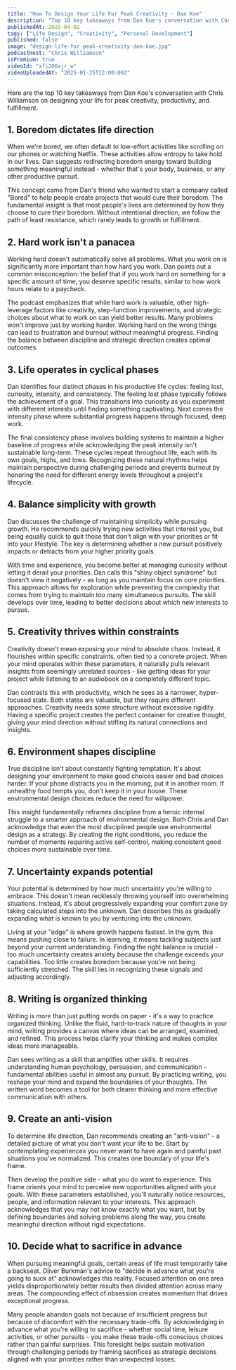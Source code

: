 ```yaml
---
title: "How To Design Your Life For Peak Creativity - Dan Koe"
description: "Top 10 key takeaways from Dan Koe's conversation with Chris Williamson on designing your life for peak creativity, productivity, and fulfillment."
publishedAt: 2025-04-02
tags: ["Life Design", "Creativity", "Personal Development"]
published: false
image: "design-life-for-peak-creativity-dan-koe.jpg"
podcastHost: "Chris Williamson"
isPremium: true
videoId: "xfi2O6xjr_w"
videoUploadedAt: "2025-01-25T12:00:00Z"
---
```



<PodcastSummaryPageLayout frontmatter={frontmatter}>

Here are the top 10 key takeaways from Dan Koe's conversation with Chris Williamson on designing your life for peak creativity, productivity, and fulfillment.

## 1. Boredom dictates life direction

When we're bored, we often default to low-effort activities like scrolling on our phones or watching Netflix. These activities allow entropy to take hold in our lives. Dan suggests redirecting boredom energy toward building something meaningful instead - whether that's your body, business, or any other productive pursuit.

This concept came from Dan's friend who wanted to start a company called "Bored" to help people create projects that would cure their boredom. The fundamental insight is that most people's lives are determined by how they choose to cure their boredom. Without intentional direction, we follow the path of least resistance, which rarely leads to growth or fulfillment.

## 2. Hard work isn't a panacea

Working hard doesn't automatically solve all problems. What you work on is significantly more important than how hard you work. Dan points out a common misconception: the belief that if you work hard on something for a specific amount of time, you deserve specific results, similar to how work hours relate to a paycheck.

The podcast emphasizes that while hard work is valuable, other high-leverage factors like creativity, step-function improvements, and strategic choices about what to work on can yield better results. Many problems won't improve just by working harder. Working hard on the wrong things can lead to frustration and burnout without meaningful progress. Finding the balance between discipline and strategic direction creates optimal outcomes.

## 3. Life operates in cyclical phases

Dan identifies four distinct phases in his productive life cycles: feeling lost, curiosity, intensity, and consistency. The feeling lost phase typically follows the achievement of a goal. This transitions into curiosity as you experiment with different interests until finding something captivating. Next comes the intensity phase where substantial progress happens through focused, deep work.

The final consistency phase involves building systems to maintain a higher baseline of progress while acknowledging the peak intensity isn't sustainable long-term. These cycles repeat throughout life, each with its own goals, highs, and lows. Recognizing these natural rhythms helps maintain perspective during challenging periods and prevents burnout by honoring the need for different energy levels throughout a project's lifecycle.

## 4. Balance simplicity with growth

Dan discusses the challenge of maintaining simplicity while pursuing growth. He recommends quickly trying new activities that interest you, but being equally quick to quit those that don't align with your priorities or fit into your lifestyle. The key is determining whether a new pursuit positively impacts or detracts from your higher priority goals.

With time and experience, you become better at managing curiosity without letting it derail your priorities. Dan calls this "shiny object syndrome" but doesn't view it negatively - as long as you maintain focus on core priorities. This approach allows for exploration while preventing the complexity that comes from trying to maintain too many simultaneous pursuits. The skill develops over time, leading to better decisions about which new interests to pursue.

## 5. Creativity thrives within constraints

Creativity doesn't mean exposing your mind to absolute chaos. Instead, it flourishes within specific constraints, often tied to a concrete project. When your mind operates within these parameters, it naturally pulls relevant insights from seemingly unrelated sources - like getting ideas for your project while listening to an audiobook on a completely different topic.

Dan contrasts this with productivity, which he sees as a narrower, hyper-focused state. Both states are valuable, but they require different approaches. Creativity needs some structure without excessive rigidity. Having a specific project creates the perfect container for creative thought, giving your mind direction without stifling its natural connections and insights.

## 6. Environment shapes discipline

True discipline isn't about constantly fighting temptation. It's about designing your environment to make good choices easier and bad choices harder. If your phone distracts you in the morning, put it in another room. If unhealthy food tempts you, don't keep it in your house. These environmental design choices reduce the need for willpower.

This insight fundamentally reframes discipline from a heroic internal struggle to a smarter approach of environmental design. Both Chris and Dan acknowledge that even the most disciplined people use environmental design as a strategy. By creating the right conditions, you reduce the number of moments requiring active self-control, making consistent good choices more sustainable over time.

## 7. Uncertainty expands potential

Your potential is determined by how much uncertainty you're willing to embrace. This doesn't mean recklessly throwing yourself into overwhelming situations. Instead, it's about progressively expanding your comfort zone by taking calculated steps into the unknown. Dan describes this as gradually expanding what is known to you by venturing into the unknown.

Living at your "edge" is where growth happens fastest. In the gym, this means pushing close to failure. In learning, it means tackling subjects just beyond your current understanding. Finding the right balance is crucial - too much uncertainty creates anxiety because the challenge exceeds your capabilities. Too little creates boredom because you're not being sufficiently stretched. The skill lies in recognizing these signals and adjusting accordingly.

## 8. Writing is organized thinking

Writing is more than just putting words on paper - it's a way to practice organized thinking. Unlike the fluid, hard-to-track nature of thoughts in your mind, writing provides a canvas where ideas can be arranged, examined, and refined. This process helps clarify your thinking and makes complex ideas more manageable.

Dan sees writing as a skill that amplifies other skills. It requires understanding human psychology, persuasion, and communication - fundamental abilities useful in almost any pursuit. By practicing writing, you reshape your mind and expand the boundaries of your thoughts. The written word becomes a tool for both clearer thinking and more effective communication with others.

## 9. Create an anti-vision

To determine life direction, Dan recommends creating an "anti-vision" - a detailed picture of what you don't want your life to be. Start by contemplating experiences you never want to have again and painful past situations you've normalized. This creates one boundary of your life's frame.

Then develop the positive side - what you do want to experience. This frame orients your mind to perceive new opportunities aligned with your goals. With these parameters established, you'll naturally notice resources, people, and information relevant to your interests. This approach acknowledges that you may not know exactly what you want, but by defining boundaries and solving problems along the way, you create meaningful direction without rigid expectations.

## 10. Decide what to sacrifice in advance

When pursuing meaningful goals, certain areas of life must temporarily take a backseat. Oliver Burkman's advice to "decide in advance what you're going to suck at" acknowledges this reality. Focused attention on one area yields disproportionately better results than divided attention across many areas. The compounding effect of obsession creates momentum that drives exceptional progress.

Many people abandon goals not because of insufficient progress but because of discomfort with the necessary trade-offs. By acknowledging in advance what you're willing to sacrifice - whether social time, leisure activities, or other pursuits - you make these trade-offs conscious choices rather than painful surprises. This foresight helps sustain motivation through challenging periods by framing sacrifices as strategic decisions aligned with your priorities rather than unexpected losses.

</PodcastSummaryPageLayout>
